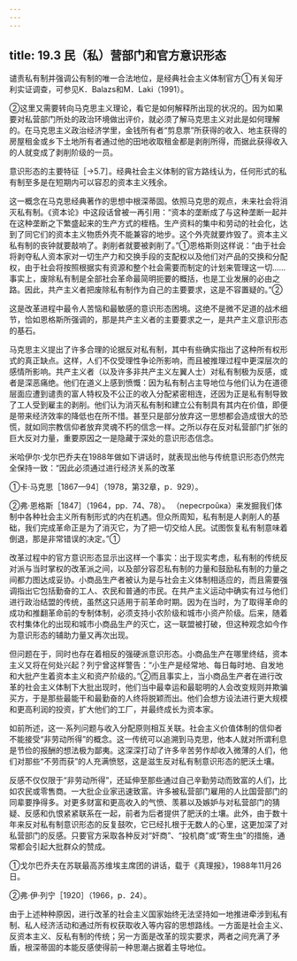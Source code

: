 ```yaml
---
---
---
```

title: 19.3 民（私）营部门和官方意识形态
---



谴责私有制并强调公有制的唯一合法地位，是经典社会主义体制官方①有关匈牙利实证调查，可参见K．Balazs和M．Laki（1991）。

②这里又需要转向马克思主义理论，看它是如何解释所出现的状况的。因为如果要对私营部门所处的政治环境做出评价，就必须了解马克思主义对此是如何理解的。在马克思主义政治经济学里，金钱所有者“剪息票”所获得的收入、地主获得的房屋租金或乡下土地所有者通过他的田地收取租金都是剥削所得，而据此获得收入的人就变成了剥削阶级的一员。

意识形态的主要特征［→5.7］。经典社会主义体制的官方路线认为，任何形式的私有制至多是在短期内可以容忍的资本主义残余。

这一概念在马克思经典著作的思想中根深蒂固。依照马克思的观点，未来社会将消灭私有制。《资本论》中这段话曾被一再引用：“资本的垄断成了与这种垄断一起并在这种垄断之下繁盛起来的生产方式的桎梏。生产资料的集中和劳动的社会化，达到了同它们的资本主义物质外壳不能兼容的地步。这个外壳就要炸毁了。资本主义私有制的丧钟就要敲响了。剥削者就要被剥削了。”①恩格斯则这样说：“由于社会将剥夺私人资本家对一切生产力和交换手段的支配权以及他们对产品的交换和分配权，由于社会将按照根据实有资源和整个社会需要而制定的计划来管理这一切……事实上，废除私有制是全部社会革命最简明扼要的概括，也是工业发展的必由之路。因此，共产主义者把废除私有制作为自己的主要要求，这是不容置疑的。”②

这是改革进程中最令人苦恼和最敏感的意识形态困境。这绝不是微不足道的战术细节，恰如恩格斯所强调的，那是共产主义者的主要要求之一，是共产主义意识形态的基石。

马克思主义提出了许多合理的论据反对私有制，其中有些确实指出了这种所有权形式的真正缺点。这样，人们不仅受理性争论所影响，而且被推理过程中更深层次的感情所影响。共产主义者（以及许多非共产主义左翼人士）对私有制极为反感，或者是深恶痛绝。他们在道义上感到愤慨：因为私有制占主导地位与他们认为在道德层面应遭到谴责的富人特权及不公正的收入分配紧密相连，还因为正是私有制导致了工人受到雇主的剥削。他们认为消灭私有制和建立公有制具有其内在价值，即便是带来经济效率的降低也在所不惜。甚至只是部分放弃这一思想都会造成很大的恐慌，就如同宗教信仰者放弃灵魂不朽的信念一样。之所以存在反对私营部门扩张的巨大反对力量，重要原因之一是隐藏于深处的意识形态信念。

米哈伊尔·戈尔巴乔夫在1988年做如下讲话时，就表现出他与传统意识形态仍然完全保持一致：“因此必须通过进行经济关系的改革

①卡·马克思［1867—94］（1978，第32章，p．929）。

②弗·恩格斯［1847］（1964，pp．74、78）。
（nepecrpoǔкa）来发掘我们体制中各种社会主义所有制形式的内在机遇。但众所周知，私有制是人剥削人的基础，我们完成革命正是为了消灭它，为了把一切交给人民。试图恢复私有制意味着倒退，那是非常错误的决定。”①

改革过程中的官方意识形态显示出这样一个事实：出于现实考虑，私有制的传统反对派与当时掌权的改革派之间，以及部分容忍私有制的力量和鼓励私有制的力量之间都力图达成妥协。小商品生产者被认为是与社会主义体制相适应的，而且需要强调指出它包括勤奋的工人、农民和普通的市民。在共产主义运动中确实有过与他们进行政治结盟的传统，虽然这只适用于前革命时期。因为在当时，为了取得革命的成功和推翻革命前的专制体制，必须支持小农阶级和城市小资产阶级。后来，随着农村集体化的出现和城市小商品生产的灭亡，这一联盟被打破，但这种观念如今作为意识形态的辅助力量又再次出现。

但问题在于，同时也存在着相反的强硬派意识形态。小商品生产在哪里终结，资本主义又将在何处兴起？列宁曾这样警告：“小生产是经常地、每日每时地、自发地和大批产生着资本主义和资产阶级的。”②而且事实上，当小商品生产者在进行改革的社会主义体制下大批出现时，他们当中最幸运和最聪明的人会改变规则并欺骗买方，于是那些最能干和最勤奋的人终将脱颖而出。他们会想方设法进行更大规模和更高利润的投资，扩大他们的工厂，并最终成长为资本家。

如前所述，这一·系列问题与收入分配原则相互关联。社会主义价值体制的信仰者不能接受“非劳动所得”的概念。这一传统可以追溯到马克思，他本人就对所谓利息是节俭的报酬的想法极为鄙夷。这深深打动了许多辛苦劳作却收入微薄的人们，他们对那些“不劳而获”的人充满愤怒，这是滋生反对私有制意识形态的肥沃土壤。

反感不仅仅限于“非劳动所得”，还延伸至那些通过自己辛勤劳动而致富的人们，比如农民或零售商。一大批企业家迅速致富。许多被私营部门雇用的人比国营部门的同辈要挣得多。对更多财富和更高收入的气愤、羡慕以及嫉妒与对私营部门的猜疑、反感和仇恨紧紧联系在一起，前者为后者提供了肥沃的土壤。此外，由于数十年来反对私有制意识形态的反复鼓吹，它已经扎根于无数人的心里，这更加深了对私营部门的反感。只要官方采取各种反对“奸商”、“投机商”或“寄生虫”的措施，通常都会引起大批群众的赞成。


①戈尔巴乔夫在苏联最高苏维埃主席团的讲话，载于《真理报》，1988年11月26日。

②弗·伊·列宁［1920］（1966，p．24）。


由于上述种种原因，进行改革的社会主义国家始终无法坚持如一地推进牵涉到私有制、私人经济活动和通过所有权获取收入等内容的思想路线。一方面是社会主义、反资本主义、反私有制的传统；另一方面是改革的现实要求，两者之间充满了矛盾，根深蒂固的本能反感使得前一种思潮占据着主导地位。